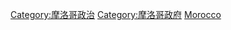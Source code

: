 {{Commonscat|International relations of Morocco}}

[[Category:摩洛哥政治|Category:摩洛哥政治]]
[[Category:摩洛哥政府|Category:摩洛哥政府]]
[[Category:非洲各国外交|Morocco]]